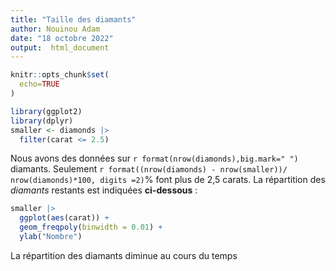---
title: "Taille des diamants"
author: Nouinou Adam
date: "18 octobre 2022"
output:  html_document
---

```{r setup, include = FALSE}
knitr::opts_chunk$set(
  echo=TRUE
)

library(ggplot2)
library(dplyr)
smaller <- diamonds |> 
  filter(carat <= 2.5)
```

Nous avons des données sur  `r format(nrow(diamonds),big.mark=" ")` diamants. Seulement 
`r format((nrow(diamonds) - nrow(smaller))/ nrow(diamonds)*100, digits =2)`% font plus de 
2,5 carats. La répartition des *diamants* restants est indiquées **ci-dessous** :

```{r, echo = FALSE}
smaller |> 
  ggplot(aes(carat)) + 
  geom_freqpoly(binwidth = 0.01) +
  ylab("Nombre")
```

La répartition des diamants diminue au cours du temps 

